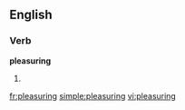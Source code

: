 ==English==

===Verb===
'''pleasuring'''

# {{present participle of|[[pleasure]]}}

[[fr:pleasuring]]
[[simple:pleasuring]]
[[vi:pleasuring]]